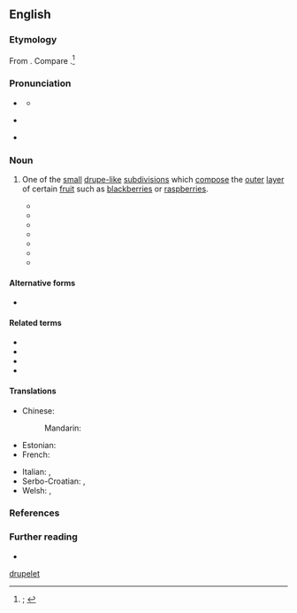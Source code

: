 ==English==
{{was wotd|2020|January|7}}

===Etymology===
{{multiple images
|direction = vertical
|image1 = Blackberry in fruit salad macro.jpg
|caption1 = The outer layer of a [[blackberry]] is made up of little drupelets
|image2 = Aggregate fruit A-41 (PSF).png
|caption2 = A diagram of an aggregated fruit, showing drupelets
}}

From {{suffix|en|drupe|t1=stone fruit|let|pos2=''{{glossary|diminutive}} suffix''}}. Compare {{cog|LL.|drupella|t=small ripe olive}}.<ref>{{R:OED Online|pos=n|id=58060|date=1897|nodot=yes}}; {{R:Lexico|pos=n}}</ref>

===Pronunciation===
* {{a|RP}} {{IPA|en|/ˈdɹuːplɪt/|/-lət/}}
** {{audio|en|LL-Q1860 (eng)-Vealhurl-drupelet.wav ‎|Audio (UK)}}
* {{a|GA}} {{IPA|en|/ˈdɹuplɪt/|/-lət/}}
* {{hyphenation|en|drupe|let}}

===Noun===
{{en-noun}}

# {{lb|en|botany}} One of the [[small]] [[drupelike|drupe-like]] [[subdivision]]s which [[compose]] the [[outer]] [[layer#Noun|layer]] of certain [[fruit#Noun|fruit]] such as [[blackberry|blackberries]] or [[raspberry|raspberries]]. {{defdate|from mid 19th c.}}
#: {{synonyms|en|drupel}}
#: {{ux|en|It is best to pick the berries while all '''drupelets''' are of a consistent, dark red coloration.}}
#: {{ux|en|The passengers on the chock-full boat were packed across the deck like '''drupelets'''.}}
#* {{quote-book|en|author=Asa Gray|authorlink=Asa Gray|chapter=How Plants are Propagated or Multiplied in Numbers|title=Botany for Young People and Common Schools. How Plants Grow, a Simple Introduction to Structural Botany.{{nb...|With a Popular Flora, or an Arrangement and Description of Common Plants, both Wild and Cultivated. Illustrated by 500 Wood Engravings.}}|location=New York, N.Y.|publisher=Ivison, Blakeman, Taylor, & Co.|year=1858|section=section IV (Fruit and Seed), §&nbsp;1 (Seed-vessels), paragraph 244|page=81|pageurl=https://books.google.com/books?id=excFAQAAIAAJ&pg=PA81|oclc=505717616|passage=''Aggregated Fruits'' are close clusters of simple fruits all of the same flower. The raspberry and blackberry are good examples. In these, each grain is a '''''drupelet''''' or stone-fruit, like a cherry or peach on a very small scale.}}
#* {{quote-book|en|author=Asa Gray|authorlink=Asa Gray|chapter=Of the Fruit|title=Introduction to Structural and Systematic Botany, and Vegetable Physiology,{{nb...|being a Fifth and Revised Edition of The Botanical Text-book, Illustrated with over Thirteen Hundred Woodcuts.}}|edition=5th revised|location=New York, N.Y.; Chicago, Ill.|publisher=Ivison, Blakeman, Taylor, & Company,{{nb...|138 & 140 Grand Street. Chicago: 133 & 135 State Street.}}|year=1871|section=section II (The Kinds of Fruit), paragraph 600|page=313|pageurl=https://books.google.com/books?id=nn4CAAAAYAAJ&pg=PA313|oclc=18128009|passage=The raspberry and blackberry [...] are composed of a great number of miniature stone-fruits, or '''''drupelets''''', as they might be called, in structure resembling cherries [...], aggregated upon an elongated receptacle.}}
#* {{quote-book|en|author=A[lbert] S[pear] Hitchcock|authorlink=A. S. Hitchcock|chapter=Fruits and Seeds|title=Field Work for the Local Botanist|location=Washington, D.C.|publisher=Published by the author{{nb...|1867 Park Road, Washington, D.C.}}; composed and printed at the Waverley Press, Inc.{{nb...|Baltimore, Md., U.S.A.}}|year=1931|page=22|pageurl=https://books.google.com/books?id=VE4XAQAAIAAJ&pg=RA4-PP26|oclc=1131468420|passage=The fruits of the genus Rubus (blackberry, raspberry) are aggregates of small drupes ('''drupelets''') upon the receptacle of a single flower, each '''drupelet''' from a single pistil.}}
#* {{quote-book|en|author=Harold A. Kantrud|chapter=Development and Reproduction|title=Sago Pondweed (Potamogeton Pectinatus L.): A Literature Review|series=Fish and Wildlife Service Resource Publication|seriesvolume=176|location=Washington, D.C.|publisher=[[w:United States Fish and Wildlife Service|Fish and Wildlife Service]], {{w|United States Department of the Interior}}|year=1990|page=8|pageurl=https://books.google.com/books?id=9OCU3NLa9PsC&pg=RA6-PA8|column=2|issn=0163-4801|oclc=21504880|passage=In north temperate climates, the starchy '''drupelets''' of sago are usually mature by late July to late September. [...] Shortly after maturity, the '''drupelets''' fall to the bottom or float temporarily and wash ashore in windrows. [...] '''Drupelet''' germination occurs from late March to early summer in north temperate climates. '''Drupelets''' exposed for over a year on dry shorelines will germinate in as few as 4 days if wetted.}}
#* {{quote-book|en|author=Helen J. Read|author2=Mark Frater|chapter=Management and Conservation|title=Woodland Habitats|series=Habitat Guides|location=London; New York, N.Y.|publisher={{w|Routledge}}|year=1999|section=species box 3.2 (Bramble)|page=77|pageurl=https://books.google.com/books?id=FoF7IfTQEXwC&pg=RA2-PA77|column=1|isbn=978-0-415-18089-4|passage=The berry is better known as the blackberry and, depending on the variety can have just a single '''druplet''' (seed surrounded by black flesh) or up to twenty '''druplets'''.}}
#* {{quote-book|en|author=Stephen M. Ackerman|title=Raspberry Plant Named ‘PS-1764’|series=United States Plant Patent|seriesvolume=no. US PP15,439 P3|year=2003''' July 9 (filing date), '''2004''' December 21 (patent date)'''&#8203;|columns=2 and 3|columnurl=https://books.google.com/books?id=HkHwGjxd03MC&pg=PA10-IA6|passage=&#91;[https://books.google.com/books?id=HkHwGjxd03MC&pg=PA10-IA6 column 2]&#93; This invention relates to a new and distinct everbearing variety of raspberry plant named 'PS-1764'. The new variety is primarily adapted to the growing conditions of the central coast of California and is characterized by the following. Fruit that is very large in size, light in color, glossy with very large '''druplets'''. [...] &#91;[https://books.google.com/books?id=HkHwGjxd03MC&pg=PA10-IA7 column 3]&#93; 'PS-1764' fruit size, seed size and '''druplet''' size are much larger as compared to 'PS-127'.}}
#* {{quote-book|en|author=Bernadine C. Strik|chapter=Growth and Development|editors=Harvey K. Hall and Richard C. Funt|title=Blackberries and Their Hybrids|series=Crop Production Science in Horticulture|seriesvolume=26|location=Wallingford, Oxfordshire; Boston, Mass.|publisher=[[w:Centre for Agriculture and Bioscience International|CABI]]|year=2017|page=29|pageurl=https://books.google.com/books?id=OY1FDwAAQBAJ&pg=PA29|isbn=978-1-78064-668-8|passage=Each fertilized pistil/ovule will develop into a fleshy '''drupelet''' containing one seed  (a pyrene). Erect and semi-erect blackberry cultivars produce fruit with relatively large pyrenes compared to those of trailing blackberries.}}

====Alternative forms====
* {{l|en|druplet}}

====Related terms====
* {{l|en|drupaceous}}
* {{l|en|drupe}}
* {{l|en|drupel}}
* {{l|en|drupelike}}

====Translations====
{{trans-top|one of the small drupe-like subdivisions which compose the outer layer of certain fruit}}
* Chinese:
*: Mandarin: {{t|cmn|小核果|tr=xiǎohéguǒ}}
* Estonian: {{t+|et|vili}}
* French: {{t+|fr|drupéole|f}}
{{trans-mid}}
* Italian: {{t+|it|drupa|f}}, {{t+|it|nocciolo|m}}
* Serbo-Croatian: {{t|sh|plodić|m}}, {{t+|sh|koštunica|f}}
* Welsh: {{t+|cy|drwpled}}, {{t+|cy|aeronen|f}}
{{trans-bottom}}

===References===
<references />

===Further reading===
* {{pedia|drupe}}

[[Category:en:Fruits| drupelet]]